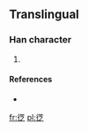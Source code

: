 ==Translingual==

===Han character===
{{Han char|rn=60|rad=彳|as=06|sn=9|four=|canj=竹人廿戈人 (HOTIO)}}

# {{defn|Han|sort=彳06}}

====References====
* {{Han ref|kx=0369.081|hdz=20822.031|uh=5F94|ud=24468}}

[[fr:徔]]
[[pl:徔]]